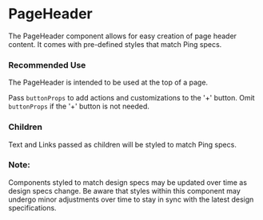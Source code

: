 
<Meta title="Components/PageHeader" />

# PageHeader

The PageHeader component allows for easy creation of page header content. It comes with pre-defined styles that match Ping specs.

### Recommended Use
The PageHeader is intended to be used at the top of a page.

Pass `buttonProps` to add actions and customizations to the '+' button. Omit `buttonProps` if the '+' button is not needed. 

### Children
Text and Links passed as children will be styled to match Ping specs.

### Note:
Components styled to match design specs may be updated over time as design specs change. Be aware that styles within this component may undergo minor adjustments over time to stay in sync with the latest design specifications.
